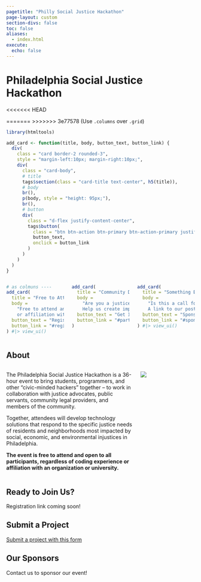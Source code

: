 ```yaml
---
pagetitle: "Philly Social Justice Hackathon"
page-layout: custom
section-divs: false
toc: false
aliases:
  - index.html
execute: 
  echo: false
---
```


::: {.hero-banner .text-center}
<h1 class="text-center hero-title">
Philadelphia Social Justice Hackathon
</h1>
<<<<<<< HEAD

=======
>>>>>>> 3e77578 (Use `.columns` over `.grid`)
:::

```r
library(htmltools)

add_card <- function(title, body, button_text, button_link) {
  div(
    class = "card border-2 rounded-3",
    style = "margin-left:10px; margin-right:10px;",
    div(
      class = "card-body",
      # title
      tags$section(class = "card-title text-center", h5(title)),
      # body
      br(),
      p(body, style = "height: 95px;"),
      br(),
      # button
      div(
        class = "d-flex justify-content-center",
        tags$button(
          class = "btn btn-action btn-primary btn-action-primary justify-content-center",
          button_text,
          onclick = button_link
        )
      )
    )
  )
}
```


:::::: {.content-block .hero-banner-cta}
:::: {.columns}
::: {.column width="33%"}
```r
# as colmuns ----
add_card(
  title = "Free to Attend", 
  body = 
    "Free to attend and open to everyone, regardless of coding experience 
    or affiliation with an organization or university.", 
  button_text = "Register", 
  button_link = "#register"
) #|> view_ui()
```
:::

::: {.column width="33%"}
```r
add_card(
  title = "Community Driven", 
  body = 
    "Are you a justice advocate, public servant, or community legal provider?
    Help us create impactful projects. Or volunteer as a project mentor.", 
  button_text = "Get Involved", 
  button_link = "#partners"
) 
```
:::

::: {.column width="33%"}
```r
add_card(
  title = "Something Else Here", 
  body = 
    "Is this a call for sponsorship? A link to a discord? 
    A link to our posts page?", 
  button_text = "Sponsor", 
  button_link = "#sponsor"
) #|> view_ui()
```
:::
::::
::::::

<!-- /HERO BANNER -->

:::::: {.content-block}

## About

:::: {.columns}

::: {.column width="70%"}
The Philadelphia Social Justice Hackathon is a 36-hour event to bring students, programmers, and other “civic-minded hackers” together – to work in collaboration with justice advocates, public servants, community legal providers, and members of the community.

Together, attendees will develop technology solutions that respond to the specific justice needs of residents and neighborhoods most impacted by social, economic, and environmental injustices in Philadelphia.

**The event is free to attend and open to all participants, regardless of coding experience or affiliation with an organization or university.**
:::

::: {.column width="30%"}
![](assets/about-page_hero-bg-img-1.jpeg)
:::

::::


## Ready to Join Us? {#register}

Registration link coming soon!

## Submit a Project

[Submit a project with this form](http://tinyurl.com/sjhphlchallenge)

## Our Sponsors {#sponsors}

Contact us to sponsor our event!

::::::
